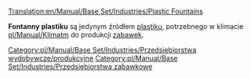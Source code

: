 [[Translation:en/Manual/Base Set/Industries/Plastic Fountains]]

{{pl/Manual/Base Set/Industries/Przedsiębiorstwa|image=en/Manual/Base Set/Industries/PlasticFountains.png
|name=Fontanny plastiku
|climates=[[pl/Manual/Klimat]]
|accepts=Nic
|produces=[[pl/Manual/Base Set/Cargos/Plastik|Plastik]]
}}

'''Fontanny plastiku''' są jedynym źródłem [[pl/Manual/Base Set/Cargos/Plastik|plastiku]], potrzebnego w klimacie [[pl/Manual/Klimat]]m do produkcji [[pl/Manual/Base Set/Cargos/Zabawki|zabawek]].

{{pl/Manual/Base Set/Industries/Navbox Industries}}

[[Category:pl/Manual/Base Set/Industries/Przedsiębiorstwa wydobywcze/produkcyjne]]
[[Category:pl/Manual/Base Set/Industries/Przedsiębiorstwa zabawkowe]]